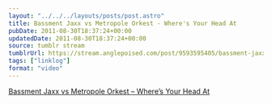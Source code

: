 ```yaml
---
layout: "../../../layouts/posts/post.astro"
title: Bassment Jaxx vs Metropole Orkest - Where's Your Head At
pubDate: 2011-08-30T18:37:24+00:00
updatedDate: 2011-08-30T18:37:24+00:00
source: tumblr stream
tumblrUrl: https://stream.anglepoised.com/post/9593595405/bassment-jaxx-vs-metropole-orkest-wheres-your
tags: ["linklog"]
format: "video"
---
```



<YouTube id="https://www.youtube.com/watch?v=QyV0j9CCUno" />

[Bassment Jaxx vs Metropole Orkest &#8211; Where&rsquo;s Your Head At][1]

[1]: https://www.youtube.com/watch?v=QyV0j9CCUno
